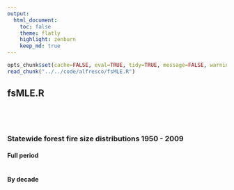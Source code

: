 ```yaml
---
output:
  html_document:
    toc: false
    theme: flatly
    highlight: zenburn
    keep_md: true
---
```


```r
opts_chunk$set(cache=FALSE, eval=TRUE, tidy=TRUE, message=FALSE, warning=FALSE, dpi=300, fig.height=7, fig.width=10.5)
read_chunk("../../code/alfresco/fsMLE.R")
```

##
##
## fsMLE.R

```r
```

```r
```

```r
```

```r
```

### Statewide forest fire size distributions 1950 - 2009

#### Full period

```r
```

#### By decade

```r
```
